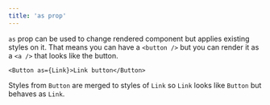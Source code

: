 ```yaml
---
title: 'as prop'
---
```


`as` prop can be used to change rendered component but applies existing styles on it. That means you can have a `<button />` but you can render it as a `<a />` that looks like the button.

```tsx expanded live codesandbox=as-prop-f2bc9
<Button as={Link}>Link button</Button>
```

Styles from `Button` are merged to styles of `Link` so `Link` looks like `Button` but behaves as `Link`.

